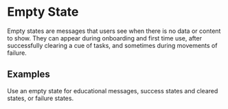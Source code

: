<!--
Copyright (c) Uber Technologies, Inc.

This source code is licensed under the MIT license found in the
LICENSE file in the root directory of this source tree.
-->




# Empty State

Empty states are messages that users see when there is no data or content to show. They can appear
during onboarding and first time use, after successfully clearing a cue of tasks, and sometimes
during movements of failure.

## Examples

Use an empty state for educational messages, success states and cleared states, or failure states.

<Example title="Empty state" path="empty-state/empty-state.tsx">
  <EmptyState />
</Example>

<Example title="Loading" path="empty-state/loading.tsx">
  <Loading />
</Example>

